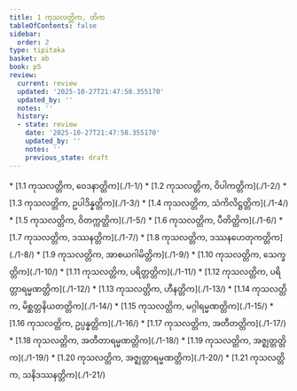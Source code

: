 ```yaml
---
title: 1 ကုသလတ္တိက, တိက
tableOfContents: false
sidebar:
  order: 2
type: tipitaka
basket: ab
book: p5
review:
  current: review
  updated: '2025-10-27T21:47:58.355170'
  updated_by: ''
  notes: ''
  history:
  - state: review
    date: '2025-10-27T21:47:58.355170'
    updated_by: ''
    notes: ''
    previous_state: draft
---
```



<ReviewStatus review={frontmatter.review} showDetails={true} />

<HypothesisAnnotation frontmatter={frontmatter} />

<DynamicBreadcrumb />



<TableOfContents book="p5" section="1">
* [1.1 ကုသလတ္တိက, ဝေဒနာတ္တိက](./1-1/)
* [1.2 ကုသလတ္တိက, ဝိပါကတ္တိက](./1-2/)
* [1.3 ကုသလတ္တိက, ဥပါဒိန္နတ္တိက](./1-3/)
* [1.4 ကုသလတ္တိက, သံကိလိဋ္ဌတ္တိက](./1-4/)
* [1.5 ကုသလတ္တိက, ဝိတက္ကတ္တိက](./1-5/)
* [1.6 ကုသလတ္တိက, ပီတိတ္တိက](./1-6/)
* [1.7 ကုသလတ္တိက, ဒဿနတ္တိက](./1-7/)
* [1.8 ကုသလတ္တိက, ဒဿနဟေတုကတ္တိက](./1-8/)
* [1.9 ကုသလတ္တိက, အာစယဂါမိတ္တိက](./1-9/)
* [1.10 ကုသလတ္တိက, သေက္ခတ္တိက](./1-10/)
* [1.11 ကုသလတ္တိက, ပရိတ္တတ္တိက](./1-11/)
* [1.12 ကုသလတ္တိက, ပရိတ္တာရမ္မဏတ္တိက](./1-12/)
* [1.13 ကုသလတ္တိက, ဟီနတ္တိက](./1-13/)
* [1.14 ကုသလတ္တိက, မိစ္ဆတ္တနိယတတ္တိက](./1-14/)
* [1.15 ကုသလတ္တိက, မဂ္ဂါရမ္မဏတ္တိက](./1-15/)
* [1.16 ကုသလတ္တိက, ဥပ္ပန္နတ္တိက](./1-16/)
* [1.17 ကုသလတ္တိက, အတီတတ္တိက](./1-17/)
* [1.18 ကုသလတ္တိက, အတီတာရမ္မဏတ္တိက](./1-18/)
* [1.19 ကုသလတ္တိက, အဇ္ဈတ္တတ္တိက](./1-19/)
* [1.20 ကုသလတ္တိက, အဇ္ဈတ္တာရမ္မဏတ္တိက](./1-20/)
* [1.21 ကုသလတ္တိက, သနိဒဿနတ္တိက](./1-21/)
</TableOfContents>